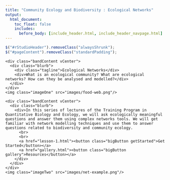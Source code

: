 ```yaml
---
title: "Community Ecology and Biodiversity : Ecological Networks"
output:
  html_document:
    toc_float: false
    includes:
      before_body: [include_header.html, include_header_navpage.html]
---
```



```js
$("#rStudioHeader").removeClass("alwaysShrunk");
$("#pageContent").removeClass("standardPadding");
```


<!--html_preserve-->

<div id="homeContent">
  <div class="band full blue first rightText">
    <div class="bandContent vCenter">
      <div class="blurb">
        <div class="tagline">Ecological Networks</div>
        <div>What is an ecological community? What are ecological networks? How can they be analysed and modelled?</div>
      </div>
    </div>
    <img class="imageOne" src="images/food-web.png"/>
  </div>

  <div class="band full gray1 second leftText">
    <div class="bandContent vCenter">
      <div class="blurb">
        <div>In this series of lectures of the Training Program in Quantitative Biology and Ecology, we will ask ecologically meaningful questions and answer them using complex networks tools. We will get familiar with network modelling techniques and use them to answer questions related to biodiversity and community ecology.
          <br> 
          <br>
          <a href="lesson-1.html"><button class="bigButton getStarted">Get Started</button></a>
          <a href="gallery.html"><button class="bigButton gallery">Resources</button></a>
        </div>
      </div>
    </div>
    <img class="imageTwo" src="images/net-example.png"/>
  </div>


</div>

<!--/html_preserve-->
